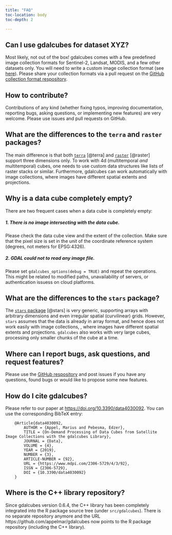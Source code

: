 ```yaml
---
title: "FAQ"
toc-location: body
toc-depth: 2

---
```



## Can I use gdalcubes for dataset XYZ?

Most likely, not out of the box! gdalcubes comes with a few predefined image collection
formats for Sentinel-2, Landsat, MODIS, and a few other datasets only. 
You will need to write a custom image collection format (see [here](../concepts/collection_formats.qmd)). 
Please share your collection formats via a pull request on the [GitHub collection format respository](https://github.com/appelmar/gdalcubes_formats).


## How to contribute?

Contributions of any kind (whether fixing typos, improving documentation, reporting bugs, asking questions, or implementing new features) are very welcome. Please use issues and pull requests on GitHub.


## What are the differences to the `terra` and `raster` packages?

The main difference is that both [`terra`](https://cran.r-project.org/package=terra) [@terra] and [`raster`](https://cran.r-project.org/package=raster) [@raster] support three dimensions only.
To work with 4d (multitemporal _and_ multitemporal) cubes, one needs to 
use custom data structures like lists of raster stacks or similar. 
Furthermore, gdalcubes can work automatically with image collections, where images have different spatial extents and projections.

## Why is a data cube completely empty?

There are two frequent cases when a data cube is completely empty: 

#####  1. There is no image intersecting with the data cube. 
Please check the data cube view and the extent of the collection. Make sure that the pixel size is set in the unit of the coordinate reference system (degrees, not meters for EPSG:4326).

##### 2. GDAL could not to read any image file.
Please set `gdalcubes_options(debug = TRUE)` and repeat the operations. This might be related to modified paths, unavailability of servers, or authentication issuess on cloud platforms.

## What are the differences to the `stars` package?

The [`stars` package](https://cran.r-project.org/package=stars) [@stars] is very generic, supporting arrays with arbitrary dimensions and even irregular spatial (curvilinear) grids. However, `stars` assumes that the data is already in array format, and hence does not work easily with image collections, , where images have different spatial extents and projections. `gdalcubes` also works with very large cubes, processing only smaller chunks of the cube at a time.



## Where can I report bugs, ask questions, and request features?

Please use the [GitHub respository](https://github.com/appelmar/gdalcubes) and post issues if you have any questions, found bugs or would like to propose some new features.



## How do I cite gdalcubes?


Please refer to our paper at [https://doi.org/10.3390/data4030092](https://doi.org/10.3390/data4030092). You can use the corresponding BibTeX entry:

```
    @Article{data4030092,
        AUTHOR = {Appel, Marius and Pebesma, Edzer},
        TITLE = {On-Demand Processing of Data Cubes from Satellite Image Collections with the gdalcubes Library},
        JOURNAL = {Data},
        VOLUME = {4},
        YEAR = {2019},
        NUMBER = {3},
        ARTICLE-NUMBER = {92},
        URL = {https://www.mdpi.com/2306-5729/4/3/92},
        ISSN = {2306-5729},
        DOI = {10.3390/data4030092}
    }
```



## Where is the C++ library repository?

Since gdalcubes version 0.6.4, the C++ library has been completely integrated into the R package source tree (under `src/gdalcubes`). There is no separate repository anymore and the URL https://github.com/appelmar/gdalcubes now points to the R package repository (including the C++ library).  